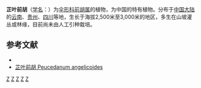 {{NoteTA|G1=LS}}
{{Speciesbox 
| genus = Peucedanum
| species = angelicoides
| authority = Wolff ex Kretschm.
}}

'''芷叶前胡'''（[[学名|学名]]：{{lang|la|''Peucedanum angelicoides''}}）为[[伞形科|伞形科]][[前胡属|前胡属]]的植物，为中国的特有植物。分布于[[中国大陆|中国大陆]]的[[云南|云南]]、[[贵州|贵州]]、[[四川|四川]]等地，生长于海拔2,500米至3,000米的地区，多生在山坡灌丛或林缘，目前尚未由人工引种栽培。

== 参考文献 ==
<div class="references-small">
* {{cite web| url =http://www.bioinfo.cn/db05/KmzwSpecies.php?action=view&id=22971| title =芷叶前胡| work =《中国高等植物数据库全库》| publisher =中国科学院微生物研究所| author =昆明植物研究所| accessdate =2009-02-25| deadurl =yes| archiveurl =https://web.archive.org/web/20160305051738/http://www.bioinfo.cn/db05/KmzwSpecies.php?action=view&id=22971| archivedate =2016-03-05}}
* [http://www.zw3w.com/20626.html 芷叶前胡 Peucedanum angelicoides] {{Wayback|url=http://www.zw3w.com/20626.html |date=20201024174617 }}
</div>
{{Taxonbar}}

[[Category:前胡属|Z]]
[[Category:中國特有植物|Z]]
[[Category:云南植物|Z]]
[[Category:贵州植物|Z]]
[[Category:四川植物|Z]]
{{plant-stub}}
